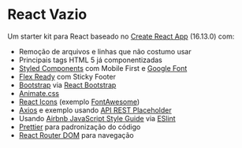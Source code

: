 React Vazio
===========

Um starter kit para React baseado no [Create React App](https://github.com/facebook/create-react-app) (16.13.0) com:

* Remoção de arquivos e linhas que não costumo usar
* Principais tags HTML 5 já componentizadas
* [Styled Components](https://github.com/styled-components/styled-components) com Mobile First e [Google Font](https://fonts.google.com/)
* [Flex Ready](https://yoksel.github.io/flex-cheatsheet/#justify-content) com Sticky Footer
* [Bootstrap](https://getbootstrap.com/) via [React Bootstrap](https://react-bootstrap.github.io/)
* [Animate.css](https://daneden.github.io/animate.css/)
* [React Icons](https://github.com/react-icons/react-icons) (exemplo [FontAwesome](https://fontawesome.com/))
* [Axios](https://github.com/axios/axios) e exemplo usando [API REST Placeholder](https://jsonplaceholder.typicode.com)
* Usando [Airbnb JavaScript Style Guide](https://github.com/airbnb/javascript) via [ESlint](https://github.com/eslint)
* [Prettier](https://github.com/prettier/prettier) para padronização do código
* [React Router DOM](https://github.com/ReactTraining/react-router/tree/master/packages/react-router-dom) para navegação

